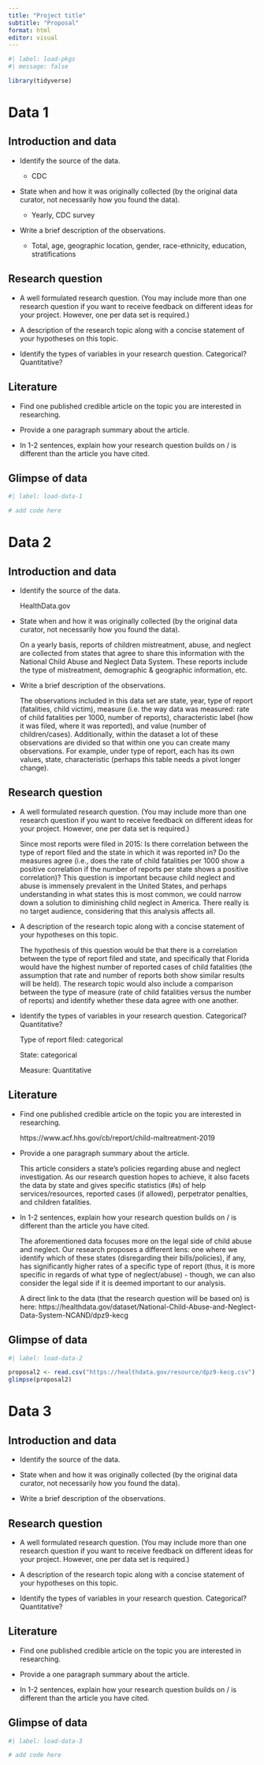 ```yaml
---
title: "Project title"
subtitle: "Proposal"
format: html
editor: visual
---
```


```r
#| label: load-pkgs
#| message: false

library(tidyverse)
```

# Data 1

## Introduction and data

-   Identify the source of the data.

    -   CDC

-   State when and how it was originally collected (by the original data curator, not necessarily how you found the data).

    -   Yearly, CDC survey

-   Write a brief description of the observations.

    -   Total, age, geographic location, gender, race-ethnicity, education, stratifications

## Research question

-   A well formulated research question. (You may include more than one research question if you want to receive feedback on different ideas for your project. However, one per data set is required.)

-   A description of the research topic along with a concise statement of your hypotheses on this topic.

-   Identify the types of variables in your research question. Categorical? Quantitative?

## Literature

-   Find one published credible article on the topic you are interested in researching.

-   Provide a one paragraph summary about the article.

-   In 1-2 sentences, explain how your research question builds on / is different than the article you have cited.

## Glimpse of data

```r
#| label: load-data-1

# add code here
```

# Data 2

## Introduction and data

-   Identify the source of the data.

    HealthData.gov

-   State when and how it was originally collected (by the original data curator, not necessarily how you found the data).

    On a yearly basis, reports of children mistreatment, abuse, and neglect are collected from states that agree to share this information with the National Child Abuse and Neglect Data System. These reports include the type of mistreatment, demographic & geographic information, etc.

-   Write a brief description of the observations.

    The observations included in this data set are state, year, type of report (fatalities, child victim), measure (i.e. the way data was measured: rate of child fatalities per 1000, number of reports), characteristic label (how it was filed, where it was reported), and value (number of children/cases). Additionally, within the dataset a lot of these observations are divided so that within one you can create many observations. For example, under type of report, each has its own values, state, characteristic (perhaps this table needs a pivot longer change).

## Research question

-   A well formulated research question. (You may include more than one research question if you want to receive feedback on different ideas for your project. However, one per data set is required.)

    Since most reports were filed in 2015: Is there correlation between the type of report filed and the state in which it was reported in? Do the measures agree (i.e., does the rate of child fatalities per 1000 show a positive correlation if the number of reports per state shows a positive correlation)?
    This question is important because child neglect and abuse is immensely prevalent in the United States, and perhaps understanding in what states this is most common, we could narrow down a solution to diminishing child neglect in America. There really is no target audience, considering that this analysis affects all.

-   A description of the research topic along with a concise statement of your hypotheses on this topic.

    The hypothesis of this question would be that there is a correlation between the type of report filed and state, and specifically that Florida would have the highest number of reported cases of child fatalities (the assumption that rate and number of reports both show similar results will be held). The research topic would also include a comparison between the type of measure (rate of child fatalities versus the number of reports) and identify whether these data agree with one another.

-   Identify the types of variables in your research question. Categorical? Quantitative?

    Type of report filed: categorical

    State: categorical

    Measure: Quantitative

## Literature

-   Find one published credible article on the topic you are interested in researching.

    https://www.acf.hhs.gov/cb/report/child-maltreatment-2019

-   Provide a one paragraph summary about the article.

    This article considers a state's policies regarding abuse and neglect investigation. As our research question hopes to achieve, it also facets the data by state and gives specific statistics (#s) of help services/resources, reported cases (if allowed), perpetrator penalties, and children fatalities.

-   In 1-2 sentences, explain how your research question builds on / is different than the article you have cited.

    The aforementioned data focuses more on the legal side of child abuse and neglect. Our research proposes a different lens: one where we identify which of these states (disregarding their bills/policies), if any, has significantly higher rates of a specific type of report (thus, it is more specific in regards of what type of neglect/abuse) - though, we can also consider the legal side if it is deemed important to our analysis.

    A direct link to the data (that the research question will be based on) is here: https://healthdata.gov/dataset/National-Child-Abuse-and-Neglect-Data-System-NCAND/dpz9-kecg

## Glimpse of data

```r
#| label: load-data-2

proposal2 <- read.csv("https://healthdata.gov/resource/dpz9-kecg.csv")
glimpse(proposal2)
```

# Data 3

## Introduction and data

-   Identify the source of the data.

-   State when and how it was originally collected (by the original data curator, not necessarily how you found the data).

-   Write a brief description of the observations.

## Research question

-   A well formulated research question. (You may include more than one research question if you want to receive feedback on different ideas for your project. However, one per data set is required.)

-   A description of the research topic along with a concise statement of your hypotheses on this topic.

-   Identify the types of variables in your research question. Categorical? Quantitative?

## Literature

-   Find one published credible article on the topic you are interested in researching.

-   Provide a one paragraph summary about the article.

-   In 1-2 sentences, explain how your research question builds on / is different than the article you have cited.

## Glimpse of data

```r
#| label: load-data-3

# add code here

```
